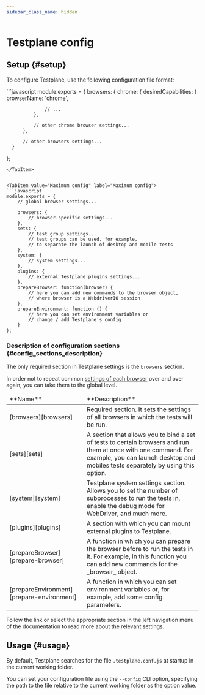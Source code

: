 ```yaml
---
sidebar_class_name: hidden
---
```



# Testplane config

## Setup {#setup}

To configure Testplane, use the following configuration file format:

<Tabs>
<TabItem value="Minimum config" label="Minimum config">
```javascript
  module.exports = {
      browsers: {
          chrome: {
              desiredCapabilities: {
                  browserName: 'chrome',

                  // ...
              },

              // other chrome browser settings...
          },

          // other browsers settings...
      }

};

````
</TabItem>


<TabItem value="Maximum config" label="Maximum config">
```javascript
module.exports = {
    // global browser settings...

    browsers: {
        // browser-specific settings...
    },
    sets: {
        // test group settings...
        // test groups can be used, for example,
        // to separate the launch of desktop and mobile tests
    },
    system: {
        // system settings...
    },
    plugins: {
        // external Testplane plugins settings...
    },
    prepareBrowser: function(browser) {
        // here you can add new commands to the browser object,
        // where browser is a WebdriverIO session
    },
    prepareEnvironment: function () {
        // here you can set environment variables or
        // change / add Testplane's config
    }
};
````

</TabItem>

</Tabs>

### Description of configuration sections {#config_sections_description}

The only required section in Testplane settings is the `browsers` section.

In order not to repeat common [settings of each browser][browsers] over and over again, you can take them to the global level.

<table>
<thead>
<tr><td>**Name**</td><td>**Description**</td></tr>
</thead>
<tbody>
<tr><td>[browsers][browsers]</td><td>Required section. It sets the settings of all browsers in which the tests will be run.</td></tr>
<tr><td>[sets][sets]</td><td>A section that allows you to bind a set of tests to certain browsers and run them at once with one command. For example, you can launch desktop and mobiles tests separately by using this option.</td></tr>
<tr><td>[system][system]</td><td>Testplane system settings section. Allows you to set the number of subprocesses to run the tests in, enable the debug mode for WebDriver, and much more.</td></tr>
<tr><td>[plugins][plugins]</td><td>A section with which you can mount external plugins to Testplane.</td></tr>
<tr><td>[prepareBrowser][prepare-browser]</td><td>A function in which you can prepare the browser before to run the tests in it. For example, in this function you can add new commands for the _browser_ object.</td></tr>
<tr><td>[prepareEnvironment][prepare-environment]</td><td>A function in which you can set environment variables or, for example, add some config parameters.</td></tr>

</tbody>
</table>

Follow the link or select the appropriate section in the left navigation menu of the documentation to read more about the relevant settings.

## Usage {#usage}

By default, Testplane searches for the file `.testplane.conf.js` at startup in the current working folder.

You can set your configuration file using the `--config` CLI option, specifying the path to the file relative to the current working folder as the option value.

[browsers]: ./browsers
[sets]: ./sets
[system]: ./system
[plugins]: ./plugins
[prepare-browser]: ./prepare-browser
[prepare-environment]: ./prepare-environment
